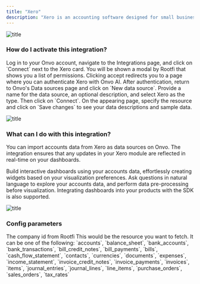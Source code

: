 ```yaml
---
title: "Xero"
description: "Xero is an accounting software designed for small businesses, offering tools for invoicing, expense tracking, and financial management. It provides a user-friendly platform to streamline bookkeeping tasks and facilitate efficient financial operations."
---
```


![title](/assets/integrations/xero.png)

### How do I activate this integration?

<Steps>
  <Step title="First Step">
    Log in to your Onvo account, navigate to the Integrations page, and click on
    `Connect` next to the Xero card.
  </Step>
  <Step title="Second Step">
    You will be shown a modal by Rootfi that shows you a list of permissions.
    Clicking accept redirects you to a page where you can authenticate Xero with
    Onvo AI.
  </Step>
  <Step title="Third Step">
    After authentication, return to Onvo's Data sources page and click on `New
    data source`.
  </Step>
  <Step title="Fourth Step">
    Provide a name for the data source, an optional description, and select Xero
    as the type. Then click on `Connect`.
  </Step>
  <Step title="Fifth Step">
    On the appearing page, specify the resource and click on `Save changes` to
    see your data descriptions and sample data.
  </Step>
</Steps>

![title](/assets/integrations/xero-1.png)

### What can I do with this integration?

You can import accounts data from Xero as data sources on Onvo. The integration ensures that any updates in your Xero module are reflected in real-time on your dashboards.

Build interactive dashboards using your accounts data, effortlessly creating widgets based on your visualization preferences. Ask questions in natural language to explore your accounts data, and perform data pre-processing before visualization. Integrating dashboards into your products with the SDK is also supported.

![title](/assets/integrations/common-dashboard.png)

### Config parameters

<ParamField path="company_id" type="number">
  The company id from Rootfi
</ParamField>

<ParamField path="resource" type="string">
  This would be the resource you want to fetch. It can be one of the following:
  `accounts`, `balance_sheet`, `bank_accounts`, `bank_transactions`,
  `bill_credit_notes`, `bill_payments`, `bills`, `cash_flow_statement`,
  `contacts`, `currencies`, `documents`, `expenses`, `income_statement`,
  `invoice_credit_notes`, `invoice_payments`, `invoices`, `items`,
  `journal_entries`, `journal_lines`, `line_items`, `purchase_orders`,
  `sales_orders`, `tax_rates`
</ParamField>
